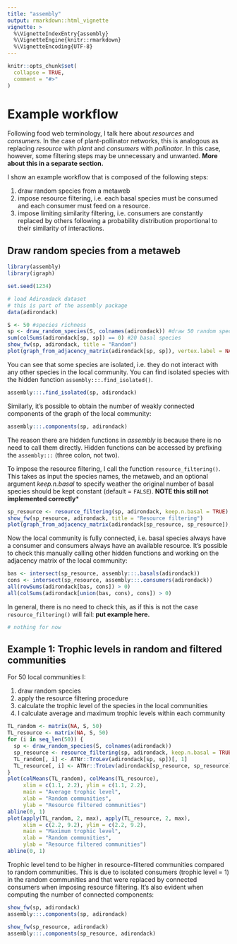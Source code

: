 ```yaml
---
title: "assembly"
output: rmarkdown::html_vignette
vignette: >
  %\VignetteIndexEntry{assembly}
  %\VignetteEngine{knitr::rmarkdown}
  %\VignetteEncoding{UTF-8}
---
```


```r
knitr::opts_chunk$set(
  collapse = TRUE,
  comment = "#>"
)
```

# Example workflow

Following food web terminology, I talk here about _resources_ and _consumers_. In the case of plant-pollinator networks, this is analogous as replacing _resource_ with _plant_ and _consumers_ with _pollinator_. In this case, however, some filtering steps may be unnecessary and unwanted. __More about this in a separate section.__

I show an example workflow that is composed of the following steps:

  1. draw random species from a metaweb
  2. impose resource filtering, i.e. each basal species must be consumed and each consumer must feed on a resource.
  3. impose limiting similarity filtering, i.e. consumers are constantly replaced by others following a probability distribution proportional to their similarity of interactions. 

## Draw random species from a metaweb

```r
library(assembly)
library(igraph)

set.seed(1234)

# load Adirondack dataset
# this is part of the assembly package
data(adirondack) 

S <- 50 #species richness
sp <- draw_random_species(S, colnames(adirondack)) #draw 50 random species
sum(colSums(adirondack[sp, sp]) == 0) #20 basal species
show_fw(sp, adirondack, title = "Random")
plot(graph_from_adjacency_matrix(adirondack[sp, sp]), vertex.label = NA)
```

You can see that some species are isolated, i.e. they do not interact with any other species in the local community. You can find isolated species with the hidden function ```assembly:::.find_isolated()```.

```r
assembly:::.find_isolated(sp, adirondack)
```
Similarly, it's possible to obtain the number of weakly connected components of the graph of the local community:

```r
assembly:::.components(sp, adirondack)
```

The reason there are hidden functions in _assembly_ is because there is no need to call them directly. Hidden functions can be accessed by prefixing the `assembly:::` (three colon, not two).

To impose the resource filtering, I call the function `resource_filtering()`. This takes as input the species names, the metaweb, and an optional argument _keep.n.basal_ to specify weather the original number of basal species should be kept constant (default = `FALSE`). **NOTE this still not implemented correctly***

```r
sp_resource <- resource_filtering(sp, adirondack, keep.n.basal = TRUE)
show_fw(sp_resource, adirondack, title = "Resource filtering")
plot(graph_from_adjacency_matrix(adirondack[sp_resource, sp_resource]), vertex.label = NA)
```
Now the local community is fully connected, i.e. basal species always have a consumer and consumers always have an available resource. It's possible to check this manually calling other hidden functions and working on the adjacency matrix of the local community:

```r
bas <- intersect(sp_resource, assembly:::.basals(adirondack))
cons <- intersect(sp_resource, assembly:::.consumers(adirondack))
all(rowSums(adirondack[bas, cons]) > 0)
all(colSums(adirondack[union(bas, cons), cons]) > 0)
```

In general, there is no need to check this, as if this is not the case `resource_filtering()` will fail: __put example here.__

```r
# nothing for now
```

## Example 1: Trophic levels in random and filtered communities

For 50 local communities I:

  1. draw random species
  2. apply the resource filtering procedure
  3. calculate the trophic level of the species in the local communities
  4. I calculate average and maximum trophic levels within each community

```r
TL_random <- matrix(NA, S, 50)
TL_resource <- matrix(NA, S, 50)
for (i in seq_len(50)) {
  sp <- draw_random_species(S, colnames(adirondack))
  sp_resource <- resource_filtering(sp, adirondack, keep.n.basal = TRUE)
  TL_random[, i] <- ATNr::TroLev(adirondack[sp, sp])[, 1]
  TL_resource[, i] <- ATNr::TroLev(adirondack[sp_resource, sp_resource])[, 1]
}
plot(colMeans(TL_random), colMeans(TL_resource),
     xlim = c(1.1, 2.2), ylim = c(1.1, 2.2),
     main = "Average trophic level",
     xlab = "Random communities",
     ylab = "Resource filtered communities")
abline(0, 1)
plot(apply(TL_random, 2, max), apply(TL_resource, 2, max),
     xlim = c(2.2, 9.2), ylim = c(2.2, 9.2),
     main = "Maximum trophic level",
     xlab = "Random communities",
     ylab = "Resource filtered communities")
abline(0, 1)
```

Trophic level tend to be higher in resource-filtered communities compared to random communities. This is due to isolated consumers (trophic level = 1) in the random communities and that were replaced by connected consumers when imposing resource filtering. It's also evident when computing the number of connected components:

```r
show_fw(sp, adirondack)
assembly:::.components(sp, adirondack)

show_fw(sp_resource, adirondack)
assembly:::.components(sp_resource, adirondack)
```
